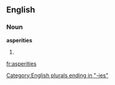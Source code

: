 ==English==

===Noun===
'''asperities'''

# {{plural of|[[asperity]]}}

[[Category:English plurals ending in "-ies"]]

[[fr:asperities]]